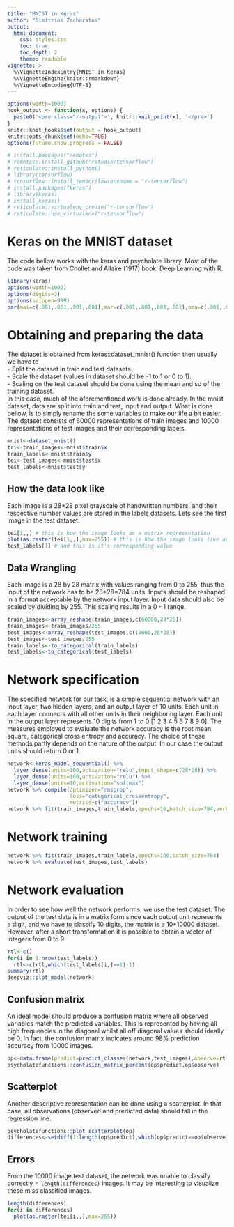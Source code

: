 ```yaml
---
title: "MNIST in Keras"
author: "Dimitrios Zacharatos"
output:
  html_document:
    css: styles.css
    toc: true
    toc_depth: 2
    theme: readable
vignette: >
  %\VignetteIndexEntry{MNIST in Keras}
  %\VignetteEngine{knitr::rmarkdown}
  %\VignetteEncoding{UTF-8}
---
```


```r
options(width=1000)
hook_output <- function(x, options) {
  paste0('<pre class="r-output">', knitr::knit_print(x), '</pre>')
}
knitr::knit_hooks$set(output = hook_output)
knitr::opts_chunk$set(echo=TRUE)
options(future.show.progress = FALSE)
```


```r
# install.packages("remotes")
# remotes::install_github("rstudio/tensorflow")
# reticulate::install_python()
# library(tensorflow)
# tensorflow::install_tensorflow(envname = "r-tensorflow")
# install.packages("keras")
# library(keras)
# install_keras()
# reticulate::virtualenv_create("r-tensorflow")
# reticulate::use_virtualenv("r-tensorflow")
```


# Keras on the MNIST dataset
The code bellow works with the keras and psycholate library. Most of the code was taken from Chollet and Allaire (1917) book: Deep Learning with R.
```r
library(keras)
options(width=1000)
options(digits=3)
options(scippen=999)
par(mai=c(.001,.001,.001,.001),mar=c(.001,.001,.001,.001),oma=c(.001,.001,.001,.001))
```

# Obtaining and preparing the data
The dataset is obtained from keras::dataset_mnist() function then usually we have to  
- Split the dataset in train and test datasets.  
- Scale the dataset (values in dataset should be -1 to 1 or 0 to 1).  
- Scaling on the test dataset should be done using the mean and sd of the training dataset.  
In this case, much of the aforementioned work is done already. In the mnist dataset, data are split into train and test, input and output. What is done bellow, is to simply rename the some variables to make our life a bit easier. The dataset consists of 60000 representations of train images and 10000 representations of test images and their corresponding labels.
```r
mnist<-dataset_mnist()
tri<-train_images<-mnist$train$x
train_labels<-mnist$train$y
tei<-test_images<-mnist$test$x
test_labels<-mnist$test$y
```

## How the data look like
Each image is a 28*28 pixel grayscale of handwritten numbers, and their respective number values are stored in the labels datasets. Lets see the first image in the test dataset:
```r
tei[1,,] # this is how the image looks as a matrix representation
plot(as.raster(tei[1,,],max=255)) # this is how the image looks like as a raster representation
test_labels[1] # and this is it's corresponding value
```

## Data Wrangling
Each image is a  28 by 28 matrix with values ranging from 0 to 255, thus the input of the network has to be 28*28=784 units. Inputs should be reshaped in a format acceptable by the network input layer. Input data should also be scaled by dividing by 255. This scaling results in a 0 - 1 range.
```r
train_images<-array_reshape(train_images,c(60000,28*28))
train_images<-train_images/255
test_images<-array_reshape(test_images,c(10000,28*28))
test_images<-test_images/255
train_labels<-to_categorical(train_labels)
test_labels<-to_categorical(test_labels)
```

# Network specification
The specified network for our task, is a simple sequential network with an input layer, two hidden layers, and an output layer of 10 units. Each unit in each layer connects with all other units in their neighboring layer. Each unit in the output layer represents 10 digits from 1 to 0 [1 2 3 4 5 6 7 8 9 0]. The measures employed to evaluate the network accuracy is the root mean square, categorical cross entropy and accuracy. The choice of these methods partly depends on the nature of the output. In our case the output units should return 0 or 1.
```r
network<-keras_model_sequential() %>%
  layer_dense(units=100,activation="relu",input_shape=c(28*28)) %>%
  layer_dense(units=100,activation="relu") %>%
  layer_dense(units=10,activation="softmax")
network %>% compile(optimizer="rmsprop",
                    loss="categorical_crossentropy",
                    metrics=c("accuracy"))
network %>% fit(train_images,train_labels,epochs=10,batch_size=784,verbose=0)
```

# Network training
```r
network %>% fit(train_images,train_labels,epochs=100,batch_size=784)
network %>% evaluate(test_images,test_labels)
```

# Network evaluation
In order to see how well the network performs, we use the test dataset. The output of the test data is in a matrix form since each output unit represents a digit, and we have to classify 10 digits, the matrix is a 10*10000 dataset. However, after a short transformation it is possible to obtain a vector of integers from 0 to 9.
```r
rtl<-c()
for(i in 1:nrow(test_labels))
  rtl<-c(rtl,which(test_labels[i,]==1)-1)
summary(rtl)
deepviz::plot_model(network)
```

## Confusion matrix
An ideal model should produce a confusion matrix where all observed variables match the predicted variables. This is represented by having all high frequencies in the diagonal whilst all off diagonal values should ideally be 0. In fact, the confusion matrix indicates around 98% prediction accuracy from 10000 images.
```r
op<-data.frame(predict=predict_classes(network,test_images),observe=rtl)
psycholatefunctions::confusion_matrix_percent(op$predict,op$observe)
```

## Scatterplot
Another descriptive representation can be done using a scatterplot. In that case, all observations (observed and predicted data) should fall in the regression line.
```r
psycholatefunctions::plot_scatterplot(op)
differences<-setdiff(1:length(op$predict),which(op$predict==op$observe))
```

## Errors
From the 10000 image test dataset, the network was unable to classify correctly `r length(differences)` images. It may be interesting to visualize these miss classified images.
```r
length(differences)
for(i in differences)
  plot(as.raster(tei[i,,],max=255))
```

